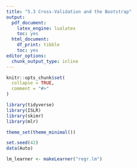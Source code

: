 ```yaml
---
title: "5.3 Cross-Validation and the Bootstrap"
output:
  pdf_document:
    latex_engine: lualatex
    toc: yes
  html_document:
    df_print: tibble
    toc: yes
editor_options:
  chunk_output_type: inline
---
```


```r
knitr::opts_chunk$set(
  collapse = TRUE,
  comment = "#>"
)

library(tidyverse)
library(ISLR)
library(skimr)
library(mlr)

theme_set(theme_minimal())
```

```r
set.seed(42)
data(Auto)

lm_learner <- makeLearner("regr.lm")

```